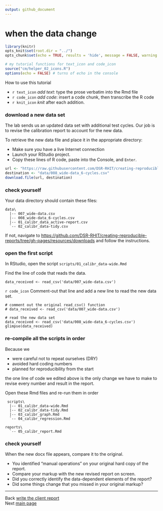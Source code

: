 ```yaml
---
output: github_document
--- 
```


# when the data change

```r
library(knitr)
opts_knit$set(root.dir = "../")
opts_chunk$set(echo = TRUE, results = 'hide', message = FALSE, warning = FALSE)
```

```r
# my tutorial functions for text_icon and code_icon
source("cm/helper_02_icons.R")
options(echo = FALSE) # turns of echo in the console
```

How to use this tutorial 

- `r text_icon` *add text*: type the prose verbatim into the Rmd file 
- `r code_icon` *add code*: insert a code chunk, then transcribe the R code 
- `r knit_icon` *knit* after each addition. 

### download a new data set 

The lab sends us an updated data set with additional test cycles. Our job is to revise the calibration report to account for the new data.

To retrieve the new data file and place it in the appropriate directory: 

- Make sure you have a live Internet connection
- Launch your RStudio project.
- Copy these lines of R code, paste into the Console, and `Enter`. 

```r
url <- "https://raw.githubusercontent.com/DSR-RHIT/creating-reproducible-reports/gh-pages/data/008_wide-data_6-cycles.csv"
destination <- "data/008_wide-data_6-cycles.csv"
download.file(url, destination)
```

### check yourself

Your data directory should contain these files:

    data\
      |-- 007_wide-data.csv
      |-- 008_wide-data_6-cycles.csv
      |-- 01_calibr_data_active-report.csv
      `-- 02_calibr_data-tidy.csv

If not, navigate to [https://github.com/DSR-RHIT/creating-reproducible-reports/tree/gh-pages/resources/downloads](https://github.com/DSR-RHIT/creating-reproducible-reports/tree/gh-pages/resources/downloads) and follow the instructions. 

### open the first script

In RStudio, open the script `scripts/01_calibr_data-wide.Rmd`     

Find the line of code that reads the data. 

    data_received <- read_csv('data/007_wide-data.csv') 
    
`r code_icon` Comment-out that line and add a new line to read the new data set.

    # comment out the original read_csv() function 
    # data_received <- read_csv('data/007_wide-data.csv')
    
    # read the new data set 
    data_received <- read_csv('data/008_wide-data_6-cycles.csv')
    glimpse(data_received)

 



### re-compile all the scripts in order

Because we 

- were careful not to repeat ourselves (DRY)
- avoided hard coding numbers 
- planned for reproducibility from the start

the one line of code we edited above is the only change we have to make to revise every number and result in the report.

Open these Rmd files and re-run them in order

     scripts\
      |-- 01_calibr_data-wide.Rmd 
      |-- 02_calibr_data-tidy.Rmd 
      |-- 03_calibr_graph.Rmd
      `-- 04_calibr_regression.Rmd
      
    reports\
      `-- 05_calibr_report.Rmd 

### check yourself 

When the new docx file appears, compare it to the original. 

- You identified "manual operations" on your original hard copy of the report. 
- Compare your markup with the new revised report on screen. 
- Did you correctly identify the data-dependent elements of the report? 
- Did some things change that you missed in your original markup? 

---
Back [write the client report](113_report.html)<br>
Next [main page](../index.html)





